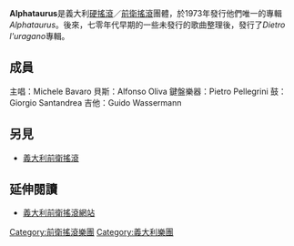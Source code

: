 {{NotChineseTitle|time=2015-12-14T04:25:41+00:00}}
'''Alphataurus'''是義大利[[硬搖滾|硬搖滾]]／[[前衛搖滾|前衛搖滾]]團體，於1973年發行他們唯一的專輯''Alphataurus''。後來，七零年代早期的一些未發行的歌曲整理後，發行了''Dietro l'uragano''專輯。

== 成員 ==
主唱：Michele Bavaro
貝斯：Alfonso Oliva
鍵盤樂器：Pietro Pellegrini
鼓：Giorgio Santandrea
吉他：Guido Wassermann

== 另見 ==
*[[義大利前衛搖滾|義大利前衛搖滾]]

== 延伸閱讀 ==
* [http://www.italianprog.com/ 義大利前衛搖滾網站]{{Wayback|url=http://www.italianprog.com/ |date=20080619055650 }}

{{Authority control}}
[[Category:前衛搖滾樂團|Category:前衛搖滾樂團]]
[[Category:義大利樂團|Category:義大利樂團]]